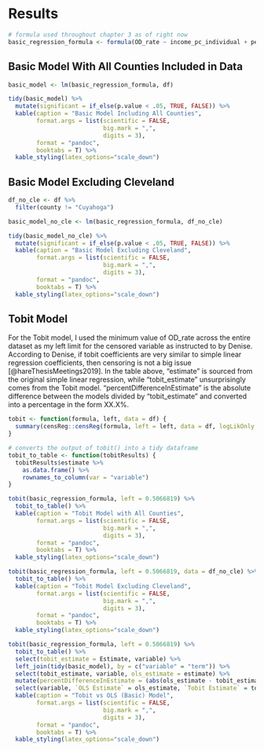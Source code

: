 # Results

```r
# formula used throughout chapter 3 as of right now
basic_regression_formula <- formula(OD_rate ~ income_pc_individual + percent_black + education_b_percent_highschool_or_less + education_b_percent_college_or_more + disability_percent_5to17_male + disability_percent_18to34_male + disability_percent_35to64_male + disability_percent_65to74_male + disability_percent_5to17_female + disability_percent_18to34_female + disability_percent_35to64_female + disability_percent_65to74_female)
```

## Basic Model With All Counties Included in Data
```r
basic_model <- lm(basic_regression_formula, df)

tidy(basic_model) %>%
  mutate(significant = if_else(p.value < .05, TRUE, FALSE)) %>%
  kable(caption = "Basic Model Including All Counties",
        format.args = list(scientific = FALSE,
                           big.mark = ",",
                           digits = 3),
        format = "pandoc",
        booktabs = T) %>%
  kable_styling(latex_options="scale_down")
```

## Basic Model Excluding Cleveland

```r
df_no_cle <- df %>%
  filter(county != "Cuyahoga")

basic_model_no_cle <- lm(basic_regression_formula, df_no_cle)

tidy(basic_model_no_cle) %>%
  mutate(significant = if_else(p.value < .05, TRUE, FALSE)) %>%
  kable(caption = "Basic Model Excluding Cleveland",
        format.args = list(scientific = FALSE,
                           big.mark = ",",
                           digits = 3),
        format = "pandoc",
        booktabs = T) %>%
  kable_styling(latex_options="scale_down")
```

## Tobit Model

For the Tobit model, I used the minimum value of OD_rate across the entire dataset as my left limit for the censored variable as instructed to by Denise. According to Denise, if tobit coefficients are very similar to simple linear regression coefficients, then censoring is not a big issue [@hareThesisMeetings2019]. In the table above, "estimate" is sourced from the original simple linear regression, while "tobit_estimate" unsurprisingly comes from the Tobit model. "percentDifferenceInEstimate" is the absolute difference between the models divided by "tobit_estimate" and converted into a percentage in the form XX.X%.

```r
tobit <- function(formula, left, data = df) {
  summary(censReg::censReg(formula, left = left, data = df, logLikOnly = FALSE))
}

# converts the output of tobit() into a tidy dataframe
tobit_to_table <- function(tobitResults) {
  tobitResults$estimate %>%
    as.data.frame() %>%
    rownames_to_column(var = "variable")
}
```

```r
tobit(basic_regression_formula, left = 0.5066819) %>%
  tobit_to_table() %>%
  kable(caption = "Tobit Model with All Counties",
        format.args = list(scientific = FALSE,
                           big.mark = ",",
                           digits = 3),
        format = "pandoc",
        booktabs = T) %>%
  kable_styling(latex_options="scale_down")
```

```r
tobit(basic_regression_formula, left = 0.5066819, data = df_no_cle) %>%
  tobit_to_table() %>%
  kable(caption = "Tobit Model Excluding Cleveland",
        format.args = list(scientific = FALSE,
                           big.mark = ",",
                           digits = 3),
        format = "pandoc",
        booktabs = T) %>%
  kable_styling(latex_options="scale_down")
```

```r
tobit(basic_regression_formula, left = 0.5066819) %>%
  tobit_to_table() %>%
  select(tobit_estimate = Estimate, variable) %>%
  left_join(tidy(basic_model), by = c("variable" = "term")) %>%
  select(tobit_estimate, variable, ols_estimate = estimate) %>%
  mutate(percentDifferenceInEstimate = (abs(ols_estimate - tobit_estimate) / abs(tobit_estimate) * 100)) %>%
  select(variable, `OLS Estimate` = ols_estimate, `Tobit Estimate` = tobit_estimate, `Percent Difference Between Estimates` = percentDifferenceInEstimate) %>%
  kable(caption = "Tobit vs OLS (Basic) Model",
        format.args = list(scientific = FALSE,
                           big.mark = ",",
                           digits = 3),
        format = "pandoc",
        booktabs = T) %>%
  kable_styling(latex_options="scale_down")
```